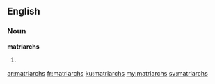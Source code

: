 ==English==

===Noun===
'''matriarchs'''

# {{plural of|[[matriarch]]}}

[[ar:matriarchs]]
[[fr:matriarchs]]
[[ku:matriarchs]]
[[my:matriarchs]]
[[sv:matriarchs]]